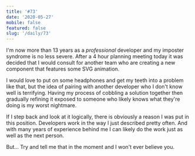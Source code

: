 ```yaml
---
title: '#73'
date: '2020-05-27'
mobile: false
featured: false
slug: '/daily/73'
---
```


I'm now more than 13 years as a _professional_ developer and my imposter syndrome is no less severe. After a 4 hour planning meeting today it was decided that I would consult for another team who are creating a new component that features some SVG animation.

I would love to put on some headphones and get my teeth into a problem like that, but the idea of pairing with another developer who I don't know well is terrifying. Having my process of cobbling a solution together then gradually refining it exposed to someone who likely knows what they're doing is my worst nightmare.

If I step back and look at it logically, there is obviously a reason I was put in this position. Developers work in the way I just described pretty often. And with many years of experience behind me I can likely do the work just as well as the next person.

But... Try and tell me that in the moment and I won't ever believe you.
